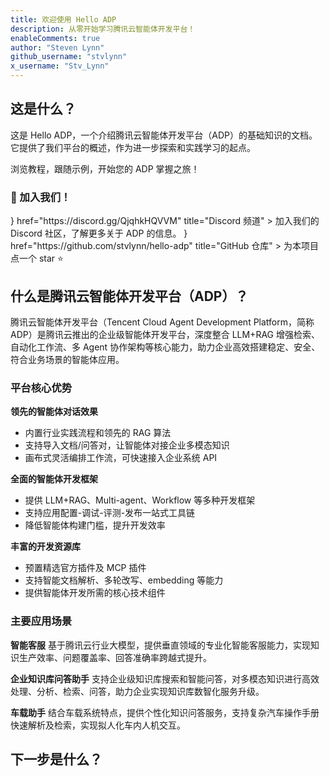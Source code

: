 ```yaml
---
title: 欢迎使用 Hello ADP
description: 从零开始学习腾讯云智能体开发平台！
enableComments: true
author: "Steven Lynn"
github_username: "stvlynn"
x_username: "Stv_Lynn"
---
```


## 这是什么？

这是 Hello ADP，一个介绍腾讯云智能体开发平台（ADP）的基础知识的文档。它提供了我们平台的概述，作为进一步探索和实践学习的起点。

浏览教程，跟随示例，开始您的 ADP 掌握之旅！

### 👋 加入我们！

<Cards>
  <Card 
    icon={<i className="ri-discord-fill ri-lg" />} 
    href="https://discord.gg/QjqhkHQVVM" 
    title="Discord 频道"
  >
    加入我们的 Discord 社区，了解更多关于 ADP 的信息。
  </Card>
  <Card 
    icon={<i className="ri-github-fill ri-lg" />} 
    href="https://github.com/stvlynn/hello-adp" 
    title="GitHub 仓库"
  >
    为本项目点一个 star ⭐
  </Card>
</Cards>

## 什么是腾讯云智能体开发平台（ADP）？

腾讯云智能体开发平台（Tencent Cloud Agent Development Platform，简称 ADP）是腾讯云推出的企业级智能体开发平台，深度整合 LLM+RAG 增强检索、自动化工作流、多 Agent 协作架构等核心能力，助力企业高效搭建稳定、安全、符合业务场景的智能体应用。

### 平台核心优势

**领先的智能体对话效果**
- 内置行业实践流程和领先的 RAG 算法
- 支持导入文档/问答对，让智能体对接企业多模态知识
- 画布式灵活编排工作流，可快速接入企业系统 API

**全面的智能体开发框架**
- 提供 LLM+RAG、Multi-agent、Workflow 等多种开发框架
- 支持应用配置-调试-评测-发布一站式工具链
- 降低智能体构建门槛，提升开发效率

**丰富的开发资源库**
- 预置精选官方插件及 MCP 插件
- 支持智能文档解析、多轮改写、embedding 等能力
- 提供智能体开发所需的核心技术组件

### 主要应用场景

**智能客服**
基于腾讯云行业大模型，提供垂直领域的专业化智能客服能力，实现知识生产效率、问题覆盖率、回答准确率跨越式提升。

**企业知识库问答助手**
支持企业级知识库搜索和智能问答，对多模态知识进行高效处理、分析、检索、问答，助力企业实现知识库数智化服务升级。

**车载助手**
结合车载系统特点，提供个性化知识问答服务，支持复杂汽车操作手册快速解析及检索，实现拟人化车内人机交互。

## 下一步是什么？

<Cards>
  <Card title="快速开始" href="./docs/quickstart" />
</Cards> 